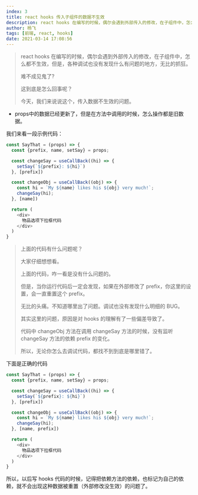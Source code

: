 ```yaml
---
index: 3
title: react hooks 传入子组件的数据不生效
description: react hooks 在编写的时候，偶尔会遇到外部传入的修改，在子组件中，怎么都不生效，但是，各种调试也没有发现什么有问题的地方，无比的抓狂。
author: 杨飞
tags: [前端, react, hooks]
date: 2021-03-14 17:08:56
---
```


> react hooks 在编写的时候，偶尔会遇到外部传入的修改，在子组件中，怎么都不生效，但是，各种调试也没有发现什么有问题的地方，无比的抓狂。
>
> 难不成见鬼了?
>
> 这到底是怎么回事呢？
>
> 今天，我们来说说这个，传入数据不生效的问题。


- props中的数据已经更新了，但是在方法中调用的时候，怎么操作都是旧数据。

我们来看一段示例代码：

```javascript
const SayThat = (props) => {
  const {prefix, name, setSay} = props;

  const changeSay = useCallBack((hi) => {
    setSay(`${prefix}: ${hi}`)
  }, [prefix])

  const changeObj = useCallBack((obj) => {
    const hi = `My ${name} likes his ${obj} very much!`;
    changeSay(hi);
  }, [name])

  return (
    <div>
      物品选项下拉框代码
    </div>
  )
}
```

> 上面的代码有什么问题呢？
>
> 大家仔细想想看。
>
> 上面的代码，咋一看是没有什么问题的。
>
> 但是，当你运行代码后一定会发现，如果在外部修改了 prefix，你这里的设置，会一直重置这个 prefix。
>
> 无比的头痛。不知道哪里出了问题。调试也没有发现什么明细的 BUG。
>
> 其实这里的问题，原因是对 hooks 的理解有了一些偏差导致了。
>
> 代码中 changeObj 方法在调用 changeSay 方法的时候，没有监听 changeSay 方法的依赖 prefix 的变化。
>
> 所以，无论你怎么去调试代码，都找不到到底是哪里错了。
>

下面是正确的代码

```javascript
const SayThat = (props) => {
  const {prefix, name, setSay} = props;

  const changeSay = useCallBack((hi) => {
    setSay(`${prefix}: ${hi}`)
  }, [prefix])

  const changeObj = useCallBack((obj) => {
    const hi = `My ${name} likes his ${obj} very much!`;
    changeSay(hi);
  }, [name, prefix])

  return (
    <div>
      物品选项下拉框代码
    </div>
  )
}
```

所以，以后写 hooks 代码的时候，记得把依赖方法的依赖，也标记为自己的依赖，就不会出现这种数据被重置（外部修改没生效）的问题了。
